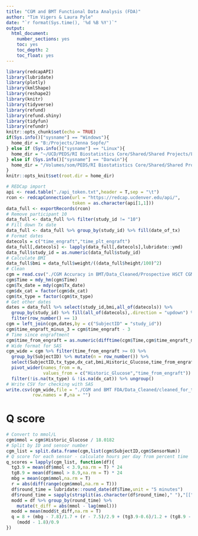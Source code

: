 ---
title: "CGM and BMT Functional Data Analysis (FDA)"
author: "Tim Vigers & Laura Pyle"
date: "`r format(Sys.time(), '%d %B %Y')`"
output:
  html_document:
    number_sections: yes
    toc: yes
    toc_depth: 2
    toc_float: yes
---

```{r setup, include=FALSE}
library(redcapAPI)
library(lubridate)
library(plotly)
library(kmlShape)
library(reshape2)
library(knitr)
library(tidyverse)
library(refund)
library(refund.shiny)
library(tidyfun)
library(refundr)
knitr::opts_chunk$set(echo = TRUE)
if(Sys.info()["sysname"] == "Windows"){
  home_dir = "B:/Projects/Jenna Sopfe/"
} else if (Sys.info()["sysname"] == "Linux"){
  home_dir = "~/UCD/PEDS/RI Biostatistics Core/Shared/Shared Projects/Laura/BDC/Projects/Jenna Sopfe/"
} else if (Sys.info()["sysname"] == "Darwin"){
  home_dir = "/Volumes/som/PEDS/RI Biostatistics Core/Shared/Shared Projects/Laura/BDC/Projects/Jenna Sopfe/"
}
knitr::opts_knit$set(root.dir = home_dir)
```

```{r data import}
# REDCap import
api <- read.table("./api_token.txt",header = T,sep = "\t")
rcon <- redcapConnection(url = "https://redcap.ucdenver.edu/api/",
                         token = as.character(api[1,1]))
data_full <- exportRecords(rcon)
# Remove participant 10
data_full <- data_full %>% filter(study_id != "10")
# Fill down Tx date
data_full <- data_full %>% group_by(study_id) %>% fill(date_of_tx)
# Format dates
datecols = c("time_engraft","time_plt_engraft")
data_full[,datecols] <- lapply(data_full[,datecols],lubridate::ymd)
data_full$study_id = as.numeric(data_full$study_id)
# Calculate BMI
data_full$bmi = data_full$weight/((data_full$height/100)^2)
# Clean
cgm = read.csv("./CGM Accuracy in BMT/Data_Cleaned/Prospective HSCT CGM Data Updated 6.24.19 FULL DATA SET.csv",na.strings = "")
cgm$Time = mdy_hm(cgm$Time)
cgm$Tx_date = mdy(cgm$Tx_date)
cgm$dx_cat = factor(cgm$dx_cat)
cgm$tx_type = factor(cgm$tx_type)
# Get other dates
dates = data_full %>% select(study_id,bmi,all_of(datecols)) %>% 
  group_by(study_id) %>% fill(all_of(datecols),.direction = "updown") %>%
  filter(row_number() == 1)
cgm = left_join(cgm,dates,by = c("SubjectID" = "study_id"))
cgm$time_engraft_minus_3 = cgm$time_engraft - 3
# Time since engraftment
cgm$time_from_engraft = as.numeric(difftime(cgm$Time,cgm$time_engraft_minus_3,units = "mins"))
# Wide format for SAS
cgm_wide = cgm %>% filter(time_from_engraft >= 0) %>%
  group_by(SubjectID) %>% mutate(n = row_number()) %>% 
  select(SubjectID,tx_type,dx_cat,bmi,Historic_Glucose,time_from_engraft,n) %>%
  pivot_wider(names_from = n,
              values_from = c("Historic_Glucose","time_from_engraft")) %>%
  filter(!is.na(tx_type) & !is.na(dx_cat)) %>% ungroup()
# Write CSV for checking with SAS
write.csv(cgm_wide,file = "./CGM and BMT FDA/Data_Cleaned/cleaned_for_traj.csv",
          row.names = F,na = "")
```

# Q score

```{r}
# Convert to mmol/L
cgm$mmol = cgm$Historic_Glucose / 18.0182
# Split by ID and sensor number
cgm_list = split.data.frame(cgm,list(cgm$SubjectID,cgm$SensorNum))
# Q score for each sensor - calculate hours per day from percent time
q_scores = lapply(cgm_list, function(df){
  tg3.9 = mean(df$mmol < 3.9,na.rm = T) * 24
  tg8.9 = mean(df$mmol > 8.9,na.rm = T) * 24
  mbg = mean(cgm$mmol,na.rm = T)
  r = abs(diff(range(cgm$mmol,na.rm = T)))
  df$round_time = lubridate::round_date(df$Time,unit = "5 minutes")
  df$round_time = sapply(strsplit(as.character(df$round_time)," "),"[[",2)
  modd = df %>% group_by(round_time) %>% 
    mutate(t_diff = abs(mmol - lag(mmol)))
  modd = mean(modd$t_diff,na.rm = T)
  q = 8 + (mbg - 7.8)/1.7 + (r - 7.5)/2.9 + (tg3.9-0.6)/1.2 + (tg8.9 - 6.2)/5.7 + 
    (modd - 1.8)/0.9
})
```

